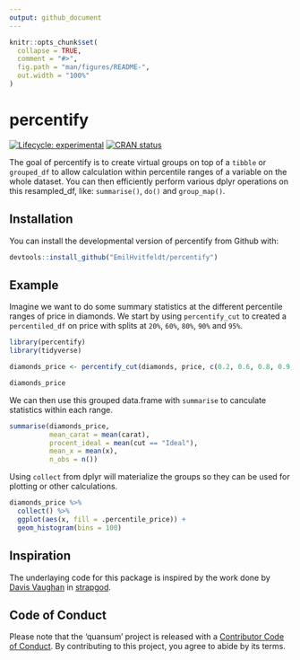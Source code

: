 ```yaml
---
output: github_document
---
```


<!-- README.md is generated from README.Rmd. Please edit that file -->

```r
knitr::opts_chunk$set(
  collapse = TRUE,
  comment = "#>",
  fig.path = "man/figures/README-",
  out.width = "100%"
)
```
# percentify

<!-- badges: start -->
[![Lifecycle: experimental](https://img.shields.io/badge/lifecycle-experimental-orange.svg)](https://www.tidyverse.org/lifecycle/#experimental)
[![CRAN status](https://www.r-pkg.org/badges/version/percentify)](https://cran.r-project.org/package=percentify)
<!-- badges: end -->

The goal of percentify is to create virtual groups on top of a `tibble` or `grouped_df` to allow calculation within percentile ranges of a variable on the whole dataset.  You can then efficiently perform various dplyr operations on this resampled_df, like: `summarise()`, `do()` and `group_map()`.

## Installation

You can install the developmental version of percentify from Github with:

``` r
devtools::install_github("EmilHvitfeldt/percentify")
```

## Example

Imagine we want to do some summary statistics at the different percentile ranges of price in diamonds. We start by using `percentify_cut` to created a `percentiled_df` on price with splits at `20%`, `60%`, `80%`, `90%` and `95%`.

```r
library(percentify)
library(tidyverse)
```

```r
diamonds_price <- percentify_cut(diamonds, price, c(0.2, 0.6, 0.8, 0.9, 0.95))

diamonds_price
```

We can then use this grouped data.frame with `summarise` to canculate statistics within each range.

```r
summarise(diamonds_price,
          mean_carat = mean(carat),
          procent_ideal = mean(cut == "Ideal"),
          mean_x = mean(x),
          n_obs = n())
```

Using `collect` from dplyr will materialize the groups so they can be used for plotting or other calculations.

```r
diamonds_price %>%
  collect() %>%
  ggplot(aes(x, fill = .percentile_price)) +
  geom_histogram(bins = 100)
```


## Inspiration

The underlaying code for this package is inspired by the work done by [Davis Vaughan](https://twitter.com/dvaughan32) in [strapgod](https://github.com/DavisVaughan/strapgod).

## Code of Conduct

Please note that the 'quansum' project is released with a [Contributor Code of Conduct](.github/CODE_OF_CONDUCT.md). By contributing to this project, you agree to abide by its terms.
